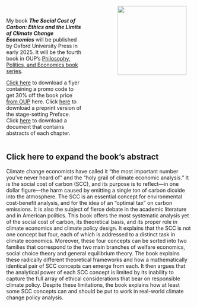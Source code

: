 :::::: columns
::: {.column width="40%"}
\

My book ***The Social Cost of Carbon: Ethics and the Limits of Climate Change Economics*** will be published by Oxford University Press in early 2025. It will be the fourth book in OUP's [Philosophy, Politics, and Economics book series](https://global.oup.com/academic/content/series/p/philosophy-politics-and-economics-ppes/?lang=en&cc=us).

[Click here](https://github.com/paul-kelleher/paul-kelleher.github.io/blob/main/sccbook/SCC_discount_flyer.pdf?raw=true) to download a flyer containing a promo code to get 30% off the book price [from OUP](https://global.oup.com/academic/product/the-social-cost-of-carbon-9780197687796?cc=us&lang=en&) here. Click [here](https://github.com/paul-kelleher/paul-kelleher.github.io/blob/main/files/Kelleher_SCCbook_Preface_preprint.pdf?raw=true) to download a preprint version of the stage-setting Preface. Click [here](https://github.com/paul-kelleher/paul-kelleher.github.io/blob/main/sccbook/Book%20overview.pdf?raw=true) to download a document that contains abstracts of each chapter.
:::

::: {.column width="10%"}
:::

::: {.column width="40%"}
![](images/cover_from_proof_w_OUP-01.jpg){width="186"}
:::
::::::

::: {.callout-note collapse="true" icon="false"}
## Click here to expand the book's abstract

Climate change economists have called it "the most important number you've never heard of" and the "holy grail of climate economic analysis." It is the social cost of carbon (SCC), and its purpose is to reflect---in one dollar figure---the harm caused by emitting a single ton of carbon dioxide into the atmosphere. The SCC is an essential concept for environmental cost-benefit analysis, and for the idea of an "optimal tax" on carbon emissions. It is also the subject of fierce debate in the academic literature and in American politics. This book offers the most systematic analysis yet of the social cost of carbon, its theoretical basis, and its proper role in climate economics and climate policy design. It explains that the SCC is not one concept but four, each of which is addressed to a distinct task in climate economics. Moreover, these four concepts can be sorted into two families that correspond to the two main branches of welfare economics, social choice theory and general equilibrium theory. The book explains these radically different theoretical frameworks and how a mathematically identical pair of SCC concepts can emerge from each. It then argues that the analytical power of each SCC concept is limited by its inability to capture the full array of ethical considerations that bear on responsible climate policy. Despite these limitations, the book explains how at least some SCC concepts can and should be put to work in real-world climate change policy analysis.
:::
